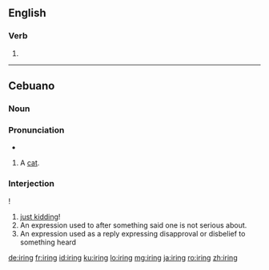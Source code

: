 ==English==

===Verb===
{{head|en|present participle}}

# {{present participle of|ire|lang=en|nocat=1}}

----

==Cebuano==

===Noun===

===Pronunciation===
* {{hyphenation|i|ring|lang=ceb}}

{{ceb-noun|iring}}

# A [[cat]].

===Interjection===
{{head|ceb|interjection}}!

# [[just kidding]]!
# An expression used to after something said one is not serious about.
# An expression used as a reply expressing disapproval or disbelief to something heard

[[de:iring]]
[[fr:iring]]
[[id:iring]]
[[ku:iring]]
[[lo:iring]]
[[mg:iring]]
[[ja:iring]]
[[ro:iring]]
[[zh:iring]]